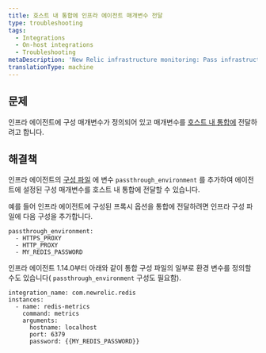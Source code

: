 ```yaml
---
title: 호스트 내 통합에 인프라 에이전트 매개변수 전달
type: troubleshooting
tags:
  - Integrations
  - On-host integrations
  - Troubleshooting
metaDescription: 'New Relic infrastructure monitoring: Pass infrastructure agent parameters to on-host Integrations.'
translationType: machine
---
```


## 문제

인프라 에이전트에 구성 매개변수가 정의되어 있고 매개변수를 [호스트 내 통합에](/docs/integrations/host-integrations/getting-started/introduction-host-integrations) 전달하려고 합니다.

## 해결책

인프라 에이전트의 [구성 파일](/docs/infrastructure/new-relic-infrastructure/configuration/configure-infrastructure-agent#config-file) 에 변수 `passthrough_environment` 를 추가하여 에이전트에 설정된 구성 매개변수를 호스트 내 통합에 전달할 수 있습니다.

예를 들어 인프라 에이전트에 구성된 프록시 옵션을 통합에 전달하려면 인프라 구성 파일에 다음 구성을 추가합니다.

```
passthrough_environment:
  - HTTPS_PROXY
  - HTTP_PROXY
  - MY_REDIS_PASSWORD
```

인프라 에이전트 1.14.0부터 아래와 같이 통합 구성 파일의 일부로 환경 변수를 정의할 수도 있습니다( `passthrough_environment` 구성도 필요함).

```
integration_name: com.newrelic.redis
instances:
  - name: redis-metrics
    command: metrics
    arguments:
      hostname: localhost
      port: 6379
      password: {{MY_REDIS_PASSWORD}}
```